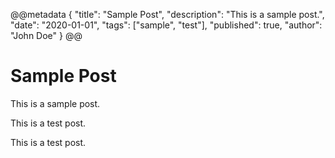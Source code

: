 @@metadata
{
        "title": "Sample Post",
        "description": "This is a sample post.",
        "date": "2020-01-01",
        "tags": ["sample", "test"],
        "published": true,
        "author": "John Doe"
}
@@

# Sample Post

This is a sample post.

This is a test post.

This is a test post.